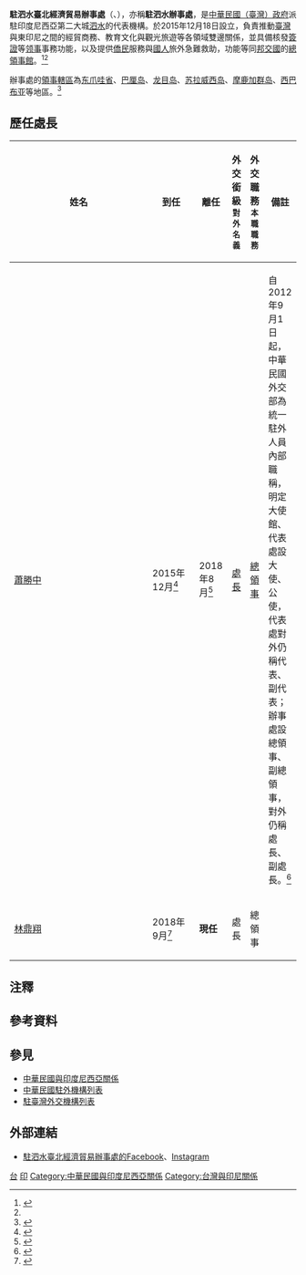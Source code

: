 {{NoteTA|1=zh-hans:台; zh-hant:臺;}}
{{infobox Organization
|name                = 駐泗水臺北經濟貿易辦事處
|native_name         = {{lang|id|Kantor Dagang dan Ekonomi Taipei di Surabaya}}<br>{{lang|en|Taipei Economic and Trade Office in Surabaya}}
|image               = Taipei Economic and Trade Office in Surabaya (2016-12-27).jpg
|size                = 
|formation           = 2015年12月
|type                = {{Flagicon|ROC}} [[中華民國駐外機構列表|駐外辦事處]]{{Small|（實質[[總領事館|總領事館]]）}}
|status              = 
|registration_id     = 
|leader_title        = 处长
|leader_name         = [[林鼎翔|林鼎翔]] {{Small|[[领事|总领事]]}}<ref name="駐外館處">{{Cite web |url = https://www.mofa.gov.tw/OverseasOffice_Content.aspx?n=168&sms=87&s=176&os=122 |title = 駐外館處 |publisher = [[中華民國外交部|中華民國外交部]]}}</ref>
|leader_title2       = 
|leader_name2        = 
|headquarters        = Jalan Indragiri No.49, Surabaya 60241, Indonesia<ref>{{Cite web |url = https://www.roc-taiwan.org/idsub/post/336.html |date = 2020年12月29日 |title = 聯絡方式及領務開放時間 |publisher = 中華民國駐外單位聯合網站|deadurl= no |archiveurl = https://web.archive.org/web/20210125142057/https://www.roc-taiwan.org/idsub/post/336.html |archivedate = 2021年1月25日}}</ref><br>{{coord|-7.2918364|112.7307853|type:landmark|display=inline,title}}
|num_members         = 
|region_served       = {{IDN}}東部
|parent_organization = [[File:ROC_Ministry_of_Foreign_Affairs_Emblem.svg|15px]] {{link-en|駐印尼台北經濟貿易代表處|Taipei Economic and Trade Office, Jakarta, Indonesia}}
|website             = {{URL|https://www.roc-taiwan.org/idsub/index.html|www.roc-taiwan.org/idsub}}
}}

'''駐泗水臺北經濟貿易辦事處'''（{{lang-id|Kantor Dagang dan Ekonomi Taipei di Surabaya}}、{{lang-en|Taipei Economic and Trade Office in Surabaya}}），亦稱'''駐泗水辦事處'''，是[[中華民國政府|中華民國（臺灣）政府]]派駐印度尼西亞第二大城[[泗水_(印尼)|泗水]]的代表機構。於2015年12月18日設立，負責推動[[臺灣|臺灣]]與東印尼之間的經貿商務、教育文化與觀光旅遊等各領域雙邊關係，並具備核發[[中華民國簽證政策|簽證]]等[[领事|领事]]事務功能，以及提供[[印度尼西亞華人|僑民]]服務與[[中華民國國民|國人]]旅外急難救助，功能等同[[中華民國建交列表|邦交國]]的[[總領事館|總領事館]]。<ref name="辦事處簡介">{{Cite web |url = https://www.roc-taiwan.org/idsub/post/380.html |date = 2020年12月4日 |title = 辦事處簡介 |publisher = 中華民國駐外單位聯合網站|deadurl= no |archiveurl = https://web.archive.org/web/20210125143025/https://www.roc-taiwan.org/idsub/post/380.html |archivedate = 2021年1月25日}}</ref><ref name="駐外館處"/>

辦事處的[[領事轄區|領事轄區]]為[[东爪哇省|东爪哇省]]、[[巴厘岛|巴厘岛]]、[[龙目岛|龙目岛]]、[[苏拉威西岛|苏拉威西岛]]、[[摩鹿加群岛|摩鹿加群岛]]、[[西巴布亚|西巴布亚]]等地區。<ref>{{Cite web |url = https://www.boca.gov.tw/sp-foof-countrycp-03-13-5da7f-03-1.html |title = 駐館位置及聯絡資訊 |publisher = [[外交部領事事務局|外交部領事事務局]]}}</ref>

==歷任處長==
{|class=wikitable
|+
! width=8%  |姓名
! width=8%  |到任
! width=8%  |離任
! width=8%  |外交銜級<br><small>對外名義</small>
! width=8%  |外交職務<br><small>本職職務</small>
! width=13%  colspan="2" | 備註
|-
| [[蕭勝中|蕭勝中]]
| 2015年12月<ref>{{Cite web |url = https://www.taiwannews.com.tw/ch/news/2855778 |author = 周永捷 |date = 2015年12月21日 |title = 駐泗水辦事處運作 擴大台印尼交流 |publisher = [[台灣英文新聞|台灣英文新聞]]}}</ref>
| 2018年8月<ref>{{Cite web |url = https://www.rti.org.tw/news/view/id/422441 |author = 丘其崇 |date = 2018年8月27日 |title = 蕭勝中升任駐馬紹爾大使 印尼僑界歡送 |publisher = [[中央廣播電台|中央廣播電台]]}}</ref>
| [[處長|處長]]
| [[總領事|總領事]]
| 自2012年9月1日起，中華民國外交部為統一駐外人員內部職稱，明定大使館、代表處設大使、公使，代表處對外仍稱代表、副代表；辦事處設總領事、副總領事，對外仍稱處長、副處長。<ref>{{Cite web |url = https://tw.news.yahoo.com/%E7%B5%B1-%E5%90%8D%E7%A8%B1-%E4%BB%A3%E8%A1%A8%E5%B0%8D%E5%85%A7%E7%A8%B1%E5%A4%A7%E4%BD%BF-133312149.html |author = 陳培煌 |date = 2012年8月31日 |title = 統一名稱 代表對內稱大使 |publisher = [[Yahoo!奇摩|Yahoo!奇摩]]引用[[中央通訊社|中央通訊社]]}}</ref>{{noteTag|代表處館長為特任或簡任第十三職等至第十四職等者任大使銜代表、簡任第十二職等至第十三職等者任公使銜代表；辦事處長為簡任第十二職等任總領事銜處長。<ref>{{Cite web |url = https://law.moj.gov.tw/LawClass/LawAll.aspx?PCode=E0000017 |date = 2018年6月13日 |title = 駐外機構組織通則 |publisher = 全國法規資料庫}}</ref>}}
|- 
| [[林鼎翔|林鼎翔]]
| 2018年9月<ref>{{Cite web |url = http://multilingual.mofa.gov.tw/web/web_UTF-8/almanac/almanac2018/%E4%B8%AD%E8%8F%AF%E6%B0%91%E5%9C%8B107%E5%B9%B4%E5%A4%96%E4%BA%A4%E5%B9%B4%E9%91%91.pdf |title = 《中華民國107年外交年鑑》〈附錄十 中華民國駐外代表機構名錄〉 |publisher = 中華民國外交部}}</ref>
| '''現任'''
| 處長
| 總領事
| 
|}

==注釋==
{{noteFoot}}

==參考資料==
{{reflist}}

==參見==
{{Portal box|國際關係|中華民國|印度尼西亞|image2=Flag of the Republic of China.svg|image3=Flag of Indonesia.svg}}
*[[中華民國與印度尼西亞關係|中華民國與印度尼西亞關係]]
*[[中華民國駐外機構列表|中華民國駐外機構列表]]
*[[駐臺灣外交機構列表|駐臺灣外交機構列表]]

==外部連結==
* [https://www.facebook.com/TETOSurabaya 駐泗水臺北經濟貿易辦事處的Facebook]、[https://www.instagram.com/tetosurabaya/ Instagram]

{{中華民國駐外機構}}

[[Category:駐印度尼西亞外交代表機構|台]]
[[Category:中華民國駐外領事館|印]]
[[Category:中華民國與印度尼西亞關係|Category:中華民國與印度尼西亞關係]]
[[Category:台灣與印尼關係|Category:台灣與印尼關係]]